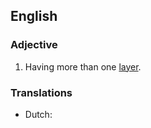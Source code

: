 ==English==

===Adjective===
{{en-adj}}

# Having more than one [[layer]].

===Translations===
* Dutch: {{t-|nl|meerlagig}}